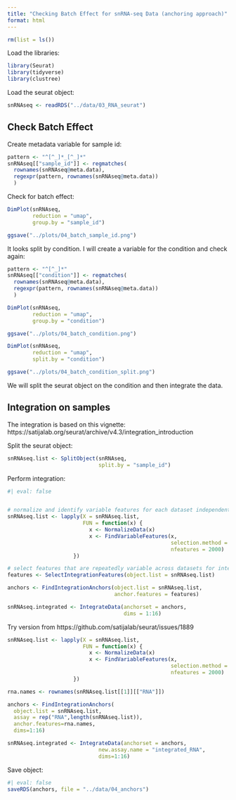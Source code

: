 ```yaml
---
title: "Checking Batch Effect for snRNA-seq Data (anchoring approach)"
format: html
---
```


```r
rm(list = ls())
```

Load the libraries:

```r
library(Seurat)
library(tidyverse)
library(clustree)
```

Load the seurat object:

```r
snRNAseq <- readRDS("../data/03_RNA_seurat")
```

## Check Batch Effect

Create metadata variable for sample id:

```r
pattern <- "^[^_]*_[^_]*"
snRNAseq[["sample_id"]] <- regmatches(
  rownames(snRNAseq@meta.data), 
  regexpr(pattern, rownames(snRNAseq@meta.data))
  )
```

Check for batch effect:

```r
DimPlot(snRNAseq, 
        reduction = "umap",
        group.by = "sample_id")

ggsave("../plots/04_batch_sample_id.png")
```

It looks split by condition. I will create a variable for the condition and check again:

```r
pattern <- "^[^_]*"
snRNAseq[["condition"]] <- regmatches(
  rownames(snRNAseq@meta.data), 
  regexpr(pattern, rownames(snRNAseq@meta.data))
  )

DimPlot(snRNAseq, 
        reduction = "umap",
        group.by = "condition")

ggsave("../plots/04_batch_condition.png")

DimPlot(snRNAseq, 
        reduction = "umap",
        split.by = "condition")

ggsave("../plots/04_batch_condition_split.png")
```

We will split the seurat object on the condition and then integrate the data.

## Integration on samples

The integration is based on this vignette: https://satijalab.org/seurat/archive/v4.3/integration_introduction

Split the seurat object:

```r
snRNAseq.list <- SplitObject(snRNAseq, 
                             split.by = "sample_id")
```

Perform integration:

```r
#| eval: false


# normalize and identify variable features for each dataset independently
snRNAseq.list <- lapply(X = snRNAseq.list, 
                        FUN = function(x) {
                          x <- NormalizeData(x)
                          x <- FindVariableFeatures(x, 
                                                    selection.method = "vst", 
                                                    nfeatures = 2000)
                     })

# select features that are repeatedly variable across datasets for integration
features <- SelectIntegrationFeatures(object.list = snRNAseq.list)

anchors <- FindIntegrationAnchors(object.list = snRNAseq.list,
                                  anchor.features = features)

snRNAseq.integrated <- IntegrateData(anchorset = anchors,
                                     dims = 1:16)
```

Try version from https://github.com/satijalab/seurat/issues/1889

```r
snRNAseq.list <- lapply(X = snRNAseq.list, 
                        FUN = function(x) {
                          x <- NormalizeData(x)
                          x <- FindVariableFeatures(x, 
                                                    selection.method = "vst", 
                                                    nfeatures = 2000)
                     })

rna.names <- rownames(snRNAseq.list[[1]][["RNA"]])

anchors <- FindIntegrationAnchors(
  object.list = snRNAseq.list, 
  assay = rep("RNA",length(snRNAseq.list)), 
  anchor.features=rna.names, 
  dims=1:16)

snRNAseq.integrated <- IntegrateData(anchorset = anchors, 
                             new.assay.name = "integrated_RNA", 
                             dims=1:16)
```


Save object:

```r
#| eval: false
saveRDS(anchors, file = "../data/04_anchors")
```
